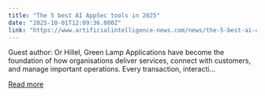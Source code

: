 ```yaml
---
title: "The 5 best AI AppSec tools in 2025"
date: "2025-10-01T12:09:36.000Z"
link: "https://www.artificialintelligence-news.com/news/the-5-best-ai-appsec-tools-in-2025/"
---
```


Guest author: Or Hillel, Green Lamp Applications have become the foundation of how organisations deliver services, connect with customers, and manage important operations. Every transaction, interacti...

[Read more](https://www.artificialintelligence-news.com/news/the-5-best-ai-appsec-tools-in-2025/)
